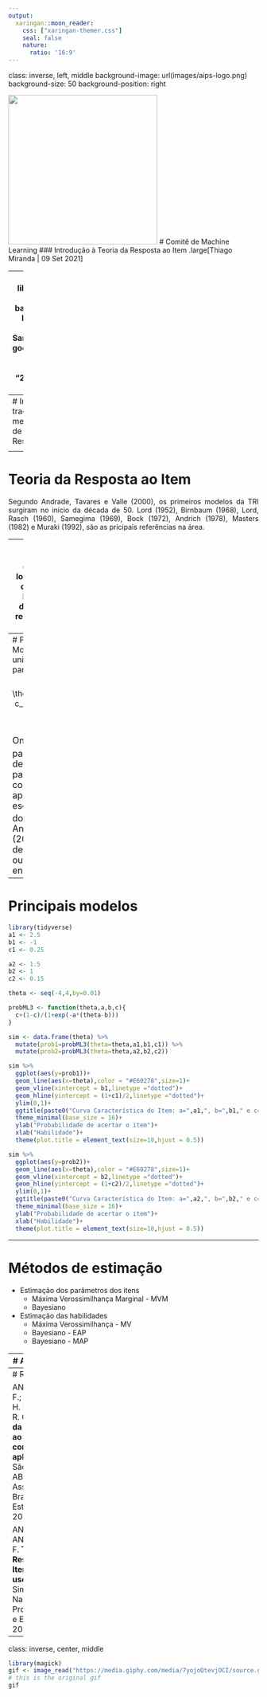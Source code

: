 ```yaml
---
output:
  xaringan::moon_reader:
    css: ["xaringan-themer.css"]
    seal: false
    nature:
      ratio: '16:9'
---
```

class: inverse, left, middle
background-image: url(images/aips-logo.png)
background-size: 50
background-position: right

<img src = "images/seek-logo.png" width="300px"/>
# Comitê de Machine Learning
### Introdução à Teoria da Resposta ao Item
.large[Thiago Miranda | 09 Set 2021]

---
```r
library(xaringanthemer)
style_mono_accent(
  base_color = "#E60278",
  header_font_google = google_font("Josefin Sans"),
  text_font_google   = google_font("Montserrat", "300", "300i"),
  text_font_size = "28px",text_bold_color = "black")

```

# Sumário

* Introdução
* Teoria da Resposta ao Item
* Principais modelos
* Métodos de estimação
* Aplicações
* Referências

---
# Introdução
* O que é um traço latente?
* Como medir?
* Teoria Clássica de Testes
* Teoria da Resposta ao Item

<p style="text-align:center;">
<img src = "images/regua.png" width="200px"/>
<img src = "images/exam.png" width="250px" />
</p>
---
# Teoria da Resposta ao Item

<div style="text-align:justify">
Segundo Andrade, Tavares e Valle (2000), os primeiros modelos da TRI surgiram no início da década de 50.
Lord (1952), Birnbaum (1968),  Lord, Rasch (1960), Samegima (1969), Bock (1972), Andrich (1978), Masters (1982) e Muraki (1992), são as pricipais referências na área. 

</div>
---
# Principais modelos
* Modelos para itens dicotômicos
  * Modelos logísticos unidimencionais de 1, 2 e 3 parâmetros
* Modelos para itens não dicotômicos
  * Modelo de resposta nominal 
  * Modelo de resposta gradual 

---
# Principais modelos
* Modelo logístico unidimensional de 3 parâmetros:
$$P\left(U_{i j}=1 \mid \theta_{j}\right)=c_{i}+\left(1-c_{i}\right) \frac{1}{1+e^{-D a_{i}\left(\theta_{j}-b_{i}\right)}}$$

<small style="font-size: 18px !important; text-align:justify">
Onde $a_{i}$, $b_{i}$, e $c_{i}$, são parâmetros dos itens e deverão ser estimados a partir dos dados; a constante $D=1,7$, é apenas um fator de escala, $\theta_{j}$ é a habilidade do indivíduo $j$.  Em Andrade, Tavares & Valle (2000) obtemos maiores detalhes sobre esse e outros modelos encontrados na literatura.
</small>

---
# Principais modelos
```r
library(tidyverse)
a1 <- 2.5
b1 <- -1
c1 <- 0.25

a2 <- 1.5
b2 <- 1
c2 <- 0.15

theta <- seq(-4,4,by=0.01)

probML3 <- function(theta,a,b,c){
  c+(1-c)/(1+exp(-a*(theta-b)))
}

sim <- data.frame(theta) %>% 
  mutate(prob1=probML3(theta=theta,a1,b1,c1)) %>% 
  mutate(prob2=probML3(theta=theta,a2,b2,c2)) 

sim %>% 
  ggplot(aes(y=prob1))+
  geom_line(aes(x=theta),color = "#E60278",size=1)+
  geom_vline(xintercept = b1,linetype ="dotted")+
  geom_hline(yintercept = (1+c1)/2,linetype ="dotted")+
  ylim(0,1)+
  ggtitle(paste0("Curva Característica do Item: a=",a1,", b=",b1," e c=",c1))+
  theme_minimal(base_size = 16)+
  ylab("Probabilidade de acertar o item")+
  xlab("Habilidade")+
  theme(plot.title = element_text(size=18,hjust = 0.5))

sim %>% 
  ggplot(aes(y=prob2))+
  geom_line(aes(x=theta),color = "#E60278",size=1)+
  geom_vline(xintercept = b2,linetype ="dotted")+
  geom_hline(yintercept = (1+c2)/2,linetype ="dotted")+
  ylim(0,1)+
  ggtitle(paste0("Curva Característica do Item: a=",a2,", b=",b2," e c=",c2))+
  theme_minimal(base_size = 16)+
  ylab("Probabilidade de acertar o item")+
  xlab("Habilidade")+
  theme(plot.title = element_text(size=18,hjust = 0.5))

```


---

# Métodos de estimação

* Estimação dos parâmetros dos itens
  * Máxima Verossimilhança Marginal - MVM
  * Bayesiano 

* Estimação das habilidades
  * Máxima Verossimilhança - MV
  * Bayesiano - EAP
  * Bayesiano - MAP

---
# Aplicações

* Sistema de Avaliação da Educação Básica - SAEB
* Exame Nacional do Ensino Médio - ENEM
* Sistema de Avaliação de Rendimento Escolar do Estado de São Paulo - SARESP 
* Estimando sua altura:

<ul>https://thiagomiranda.shinyapps.io/altura_tri/<ul>

```r
qrcode::qrcode_gen("https://thiagomiranda.shinyapps.io/altura_tri/")
```

---
# Referências

ANDRADE, D. F.; TAVARES, H. R.; VALLE, R. C. __Teoria da resposta ao item: conceitos e aplicações.__ São Paulo : ABE - Associação Brasileira de Estatística, 2000.

ANJOS, A.; ANDRADE, D. F. __Teoria de Resposta ao Item com o uso do R.__ In: Simpósio
Nacional de Probabilidade e Estatística, 2012. 

---
class: inverse, center, middle

```r
library(magick)
gif <- image_read("https://media.giphy.com/media/7yojoQtevjOCI/source.gif?cid=ecf05e47tsqr32hjytl2t98npz3a6ikbzetmw9pr9re5wsz2&rid=source.gif&ct=g")
# this is the original gif
gif
```








